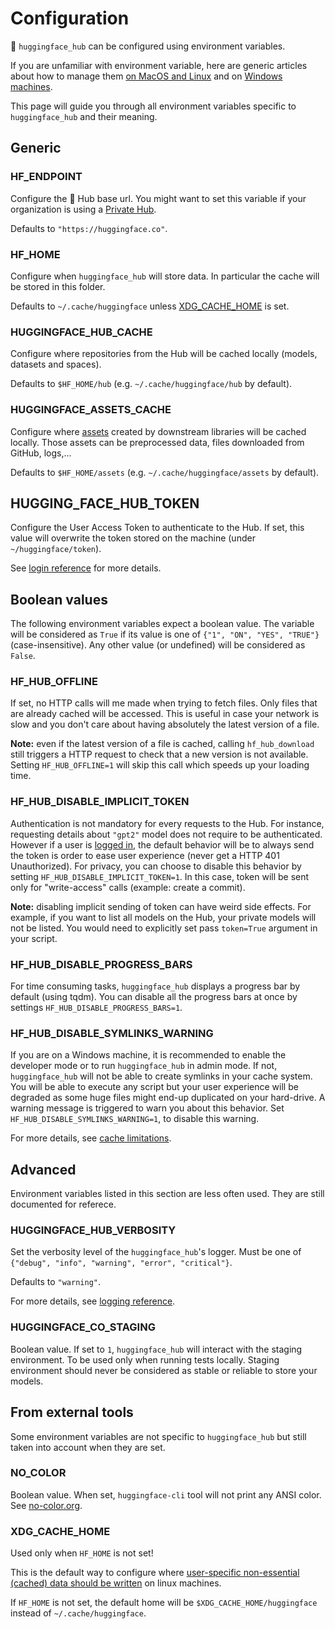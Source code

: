 # Configuration

🤗 `huggingface_hub` can be configured using environment variables.

If you are unfamiliar with environment variable, here are generic articles about how to manage them
[on MacOS and Linux](https://linuxize.com/post/how-to-set-and-list-environment-variables-in-linux/)
and on [Windows machines](https://phoenixnap.com/kb/windows-set-environment-variable).

This page will guide you through all environment variables specific to `huggingface_hub`
and their meaning.

## Generic

### HF_ENDPOINT

Configure the 🤗 Hub base url. You might want to set this variable if your organization
is using a [Private Hub](https://huggingface.co/platform).

Defaults to `"https://huggingface.co"`.

### HF_HOME

Configure when `huggingface_hub` will store data. In particular the cache will be stored
in this folder.

Defaults to `~/.cache/huggingface` unless [XDG_CACHE_HOME](#xdgcachehome) is set.

### HUGGINGFACE_HUB_CACHE

Configure where repositories from the Hub will be cached locally (models, datasets and
spaces).

Defaults to `$HF_HOME/hub` (e.g. `~/.cache/huggingface/hub` by default).

### HUGGINGFACE_ASSETS_CACHE

Configure where [assets](guides/how-to-cache#caching-assets) created by downstream libraries
will be cached locally. Those assets can be preprocessed data, files downloaded from GitHub,
logs,...

Defaults to `$HF_HOME/assets` (e.g. `~/.cache/huggingface/assets` by default).

## HUGGING_FACE_HUB_TOKEN

Configure the User Access Token to authenticate to the Hub. If set, this value will
overwrite the token stored on the machine (under `~/huggingface/token`).

See [login reference](package_reference/login) for more details.

## Boolean values

The following environment variables expect a boolean value. The variable will be considered
as `True` if its value is one of `{"1", "ON", "YES", "TRUE"}` (case-insensitive). Any other value
(or undefined) will be considered as `False`.

### HF_HUB_OFFLINE

If set, no HTTP calls will me made when trying to fetch files. Only files that are already
cached will be accessed. This is useful in case your network is slow and you don't care
about having absolutely the latest version of a file.

**Note:** even if the latest version of a file is cached, calling `hf_hub_download` still triggers
a HTTP request to check that a new version is not available. Setting `HF_HUB_OFFLINE=1` will
skip this call which speeds up your loading time.

### HF_HUB_DISABLE_IMPLICIT_TOKEN

Authentication is not mandatory for every requests to the Hub. For instance, requesting
details about `"gpt2"` model does not require to be authenticated. However if a user is
[logged in](package_reference/login), the default behavior will be to always send the token
is order to ease user experience (never get a HTTP 401 Unauthorized). For privacy, you can
choose to disable this behavior by setting `HF_HUB_DISABLE_IMPLICIT_TOKEN=1`. In this case,
token will be sent only for "write-access" calls (example: create a commit).

**Note:** disabling implicit sending of token can have weird side effects. For example,
if you want to list all models on the Hub, your private models will not be listed. You
would need to explicitly set pass `token=True` argument in your script.

### HF_HUB_DISABLE_PROGRESS_BARS

For time consuming tasks, `huggingface_hub` displays a progress bar by default (using tqdm).
You can disable all the progress bars at once by settings `HF_HUB_DISABLE_PROGRESS_BARS=1`.

### HF_HUB_DISABLE_SYMLINKS_WARNING

If you are on a Windows machine, it is recommended to enable the developer mode or to run
`huggingface_hub` in admin mode. If not, `huggingface_hub` will not be able to create
symlinks in your cache system. You will be able to execute any script but your user experience
will be degraded as some huge files might end-up duplicated on your hard-drive. A warning
message is triggered to warn you about this behavior. Set `HF_HUB_DISABLE_SYMLINKS_WARNING=1`,
to disable this warning.

For more details, see [cache limitations](how-to-cache#limitations).

## Advanced

Environment variables listed in this section are less often used. They are still documented
for referece.

### HUGGINGFACE_HUB_VERBOSITY

Set the verbosity level of the `huggingface_hub`'s logger. Must be one of
`{"debug", "info", "warning", "error", "critical"}`.

Defaults to `"warning"`.

For more details, see [logging reference](package_reference/utilities#huggingface_hub.utils.logging.get_verbosity).

### HUGGINGFACE_CO_STAGING

Boolean value. If set to `1`, `huggingface_hub` will interact with the staging environment.
To be used only when running tests locally. Staging environment should never be considered
as stable or reliable to store your models.

## From external tools

Some environment variables are not specific to `huggingface_hub` but still taken into account
when they are set.

### NO_COLOR

Boolean value. When set, `huggingface-cli` tool will not print any ANSI color.
See [no-color.org](https://no-color.org/).

### XDG_CACHE_HOME

Used only when `HF_HOME` is not set!

This is the default way to configure where [user-specific non-essential (cached) data should be written](https://wiki.archlinux.org/title/XDG_Base_Directory)
on linux machines. 

If `HF_HOME` is not set, the default home will be `$XDG_CACHE_HOME/huggingface` instead
of `~/.cache/huggingface`.
